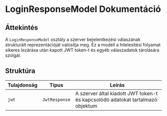 # LoginResponseModel Dokumentáció

## **Áttekintés**
A `LoginResponseModel` osztály a szerver bejelentkezési válaszának strukturált reprezentációját valósítja meg. Ez a modell a hitelesítési folyamat sikeres lezárása után kapott JWT token-t és egyéb válaszadatok tárolására szolgál.

## **Struktúra**

| Tulajdonság | Típus         | Leírás                                                                 |
|-------------|---------------|-----------------------------------------------------------------------|
| `jwt`       | `JwtResponse` | A szerver által kiadott JWT token-t és kapcsolódó adatokat tartalmazó objektum |